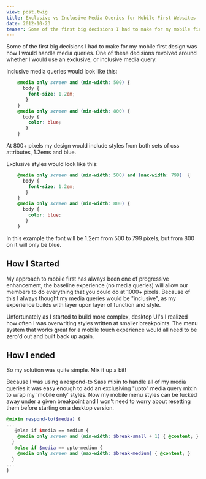 ```yaml
---
view: post.twig
title: Exclusive vs Inclusive Media Queries for Mobile First Websites
date: 2012-10-23
teaser: Some of the first big decisions I had to make for my mobile first design was how I would handle media queries. One of these decisions revolved around whether I would use an exclusive, or inclusive media query.
---
```


Some of the first big decisions I had to make for my mobile first design was how I would handle media queries. One of these decisions revolved around whether I would use an exclusive, or inclusive media query.

Inclusive media queries would look like this:

```scss
    @media only screen and (min-width: 500) {
      body {
        font-size: 1.2em;
       }
    }
    @media only screen and (min-width: 800) {
      body {
        color: blue;
       }
    }
```

At 800+ pixels my design would include styles from both sets of css attributes, 1.2ems and blue.

Exclusive styles would look like this:

```scss
    @media only screen and (min-width: 500) and (max-width: 799)  {
      body {
        font-size: 1.2em;
       }
    }
    @media only screen and (min-width: 800) {
      body {
        color: blue;
       }
    }
```

In this example the font will be 1.2em from 500 to 799 pixels, but from 800 on it will only be blue.

<h2>How I Started</h2>

My approach to mobile first has always been one of progressive enhancement, the baseline experience (no media queries) will allow our members to do everything that you could do at 1000+ pixels. Because of this I always thought my media queries would be "inclusive", as my experience builds with layer upon layer of function and style.

Unfortunately as I started to build more complex, desktop UI's I realized how often I was overwriting styles written at smaller breakpoints. The menu system that works great for a mobile touch experience would all need to be zero'd out and built back up again.

<h2>How I ended</h2>

So my solution was quite simple. Mix it up a bit!

Because I was using a respond-to Sass mixin to handle all of my media queries it was easy enough to add an exclusiving "upto" media query mixin to wrap my 'mobile only' styles. Now my mobile menu styles can be tucked away under a given breakpoint and I won't need to worry about resetting them before starting on a desktop version.

```scss
@mixin respond-to($media) {
...
   @else if $media == medium {
    @media only screen and (min-width: $break-small + 1) { @content; }
  }
   @else if $media == upto-medium {
    @media only screen and (max-width: $break-medium) { @content; }
  }
...
}
```
